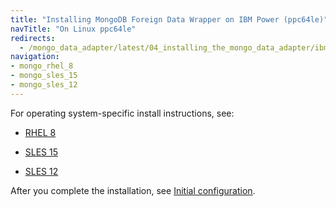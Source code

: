 ```yaml
---
title: "Installing MongoDB Foreign Data Wrapper on IBM Power (ppc64le)"
navTitle: "On Linux ppc64le"
redirects:
  - /mongo_data_adapter/latest/04_installing_the_mongo_data_adapter/ibm_power_ppc64le/
navigation:
- mongo_rhel_8
- mongo_sles_15
- mongo_sles_12
---
```


For operating system-specific install instructions, see:
- [RHEL 8](mongo_rhel_8)

- [SLES 15](mongo_sles_15)
- [SLES 12](mongo_sles_12)

After you complete the installation, see [Initial configuration](../../configuring).

